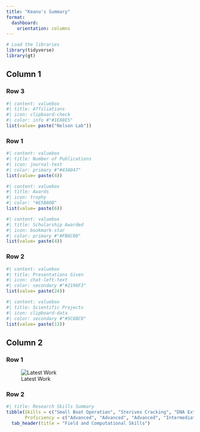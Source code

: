 ```yaml
---
title: "Keanu's Summary"
format: 
  dashboard:
    orientation: columns
---
```

```r
# Load the libraries
library(tidyverse)
library(gt)
```
## Column 1

### Row 3 {height="30%"}
```r
#| content: valuebox
#| title: Affiliations
#| icon: clipboard-check
#| color: info #"#1E88E5"
list(value= paste("Nelson Lab"))
```

### Row 1 {height="30%"}
```r
#| content: valuebox
#| title: Number of Publications
#| icon: journal-text
#| color: primary #"#43A047"
list(value= paste(4))
```

```r
#| content: valuebox
#| title: Awards
#| icon: trophy
#| color: "#E5B80B"
list(value= paste(6))
```

```r
#| content: valuebox
#| title: Scholarship Awarded
#| icon: bookmark-star
#| color: primary #"#FB8C00"
list(value= paste(4))
```

### Row 2 {height="40%"}
```r
#| content: valuebox
#| title: Presentations Given 
#| icon: chat-left-text
#| color: secondary #"#2196F3"
list(value= paste(24))
```

```r
#| content: valuebox
#| title: Scientific Projects
#| icon: clipboard-data
#| color: secondary #"#5C6BC0"
list(value= paste(13))
```



## Column 2 

### Row 1 {height="50%"}

![Latest Work](images/last-poster.jpeg)

### Row 2 {height="50%"}

```r
#| title: Research Skills Summary
tibble(Skills = c("Small Boat Operation", "Sterivex Cracking", "DNA Extraction", "PCR & qPCR", "Research Vessel Exp", "R Shiny", "Quarto Dashboard", "Quarto Website", "Quarto Reports and Presentation"),
       Proficiency = c("Advanced", "Advanced", "Advanced", "Intermediate", "Intermediate", "Advanced", "Advanced", "Advanced", "Intermediate")) %>% gt(rowname_col = "Skills") %>% 
  tab_header(title = "Field and Computational Skills")  

```









